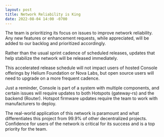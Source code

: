 ```yaml
---
layout: post
title: Network Reliability is King
date: 2022-08-04 14:00 -0700
---
```


The team is prioritizing its focus on issues to improve network reliability. Any new features or
enhancement requests, while appreciated, will be added to our backlog and prioritized accordingly.

<!--truncate-->

Rather than the usual sprint cadence of scheduled releases, updates that help stabilize the network
will be released immediately.

This accelerated release schedule will not impact users of hosted Console offerings by Helium
Foundation or Nova Labs, but open source users will need to upgrade on a more frequent cadence.

Just a reminder, Console is part of a system with multiple components, and certain issues will
require updates to both Hotspots (gateway-rs) and the backend (Router). Hotspot firmware updates
require the team to work with manufacturers to deploy.

The real-world application of this network is paramount and what differentiates this project from
99.9% of other decentralized projects. Confidence for users of the network is critical for its
success and is a top priority for the team.
